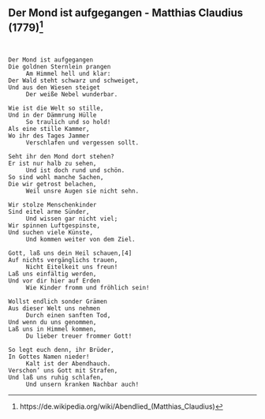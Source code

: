 ## Der Mond ist aufgegangen - Matthias Claudius (1779)[^2]

[^2]: https://de.wikipedia.org/wiki/Abendlied_(Matthias_Claudius)

```


Der Mond ist aufgegangen
Die goldnen Sternlein prangen
     Am Himmel hell und klar:
Der Wald steht schwarz und schweiget,
Und aus den Wiesen steiget
     Der weiße Nebel wunderbar.

Wie ist die Welt so stille,
Und in der Dämmrung Hülle
     So traulich und so hold!
Als eine stille Kammer,
Wo ihr des Tages Jammer
     Verschlafen und vergessen sollt.

Seht ihr den Mond dort stehen?
Er ist nur halb zu sehen,
     Und ist doch rund und schön.
So sind wohl manche Sachen,
Die wir getrost belachen,
     Weil unsre Augen sie nicht sehn.

Wir stolze Menschenkinder
Sind eitel arme Sünder,
     Und wissen gar nicht viel;
Wir spinnen Luftgespinste,
Und suchen viele Künste,
     Und kommen weiter von dem Ziel.

Gott, laß uns dein Heil schauen,[4]
Auf nichts vergänglichs trauen,
     Nicht Eitelkeit uns freun!
Laß uns einfältig werden,
Und vor dir hier auf Erden
     Wie Kinder fromm und fröhlich sein!

Wollst endlich sonder Grämen
Aus dieser Welt uns nehmen
     Durch einen sanften Tod,
Und wenn du uns genommen,
Laß uns in Himmel kommen,
     Du lieber treuer frommer Gott!

So legt euch denn, ihr Brüder,
In Gottes Namen nieder!
     Kalt ist der Abendhauch.
Verschon’ uns Gott mit Strafen,
Und laß uns ruhig schlafen,
     Und unsern kranken Nachbar auch!
```
